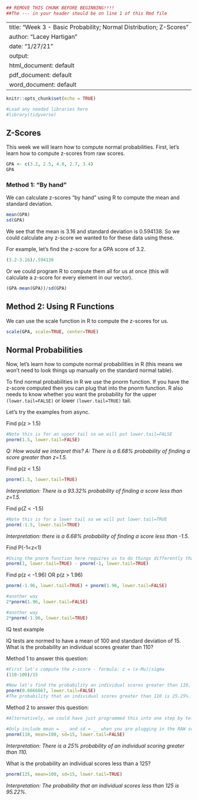 ```{r}
## REMOVE THIS CHUNK BEFORE BEGINNING!!!! 
##The --- in your header should be on line 1 of this Rmd file
```
---
title: "Week 3 - Basic Probability; Normal Distribution; Z-Scores"
author: "Lacey Hartigan"
date: "1/27/21"
output:
  html_document: default
  pdf_document: default
  word_document: default
---

```{r  include=FALSE}
knitr::opts_chunk$set(echo = TRUE)

#Load any needed libraries here
#library(tidyverse)
```

## Z-Scores

This week we will learn how to compute normal probabilities. First, let's learn how to compute z-scores from raw scores.
```{r}
GPA <- c(3.2, 2.5, 4.0, 2.7, 3.4)
GPA
```

### Method 1: "By hand"
We can calculate z-scores "by hand" using R to compute the mean and standard deviation.
```{r}
mean(GPA)
sd(GPA)
```
We see that the mean is 3.16 and standard deviation is 0.594138. So we could calculate any z-score we wanted to for these data using these. 

For example, let's find the z-score for a GPA score of 3.2.
```{r}
(3.2-3.16)/.594138
```

Or we could program R to compute them all for us at once (this will calculate a z-score for every element in our vector). 
```{r}
(GPA-mean(GPA))/sd(GPA)
```

## Method 2: Using R Functions
We can use the scale function in R to compute the z-scores for us. 
```{r}
scale(GPA, scale=TRUE, center=TRUE)
```

## Normal Probabilities

Now, let's learn how to compute normal probabilities in R (this means we won't need to look things up manually on the standard normal table).

To find normal probabilities in R we use the pnorm function. If you have the z-score computed then you can plug that into the pnorm function. R also needs to know whether you want the probability for the upper `(lower.tail=FALSE)` or lower `(lower.tail=TRUE)` tail.

Let's try the examples from async.

Find p(z > 1.5)
```{r}
#Note this is for an upper tail so we will put lower.tail=FALSE
pnorm(1.5, lower.tail=FALSE)
```
*Q: How would we interpret this?*
*A: There is a 6.68% probability of finding a score greater than z=1.5.*

Find p(z < 1.5)
```{r}
pnorm(1.5, lower.tail=TRUE)
```
*Interpretation: There is a 93.32% probability of finding a score less than z=1.5.*

Find p(Z < -1.5)
```{r}
#Note this is for a lower tail so we will put lower.tail=TRUE
pnorm(-1.5, lower.tail=TRUE)
```
*Interpretation: there is a 6.68% probability of finding a score less than -1.5.*

Find P(-1<z<1)
```{r}
#Using the pnorm function here requires us to do things differently than we did in async to find this probability. Think through this code and how/why it works.
pnorm(1, lower.tail=TRUE) - pnorm(-1, lower.tail=TRUE)
```

Find p(z < -1.96) OR p(z > 1.96)
```{r}
pnorm(-1.96, lower.tail=TRUE) + pnorm(1.96, lower.tail=FALSE)

#another way
2*pnorm(1.96, lower.tail=FALSE)

#another way
2*pnorm(-1.96, lower.tail=TRUE)
```

IQ test example

IQ tests are normed to have a mean of 100 and standard deviation of 15. What is the probability an individual scores greater than 110?

Method 1 to answer this question:
```{r}
#First let's compute the z-score - formula: z = (x-Mu)/sigma
(110-100)/15

#Now let's find the probability an individual scores greater than 110, p(z>.667)
pnorm(0.6666667, lower.tail=FALSE)
#The probability that an individual scores greater than 110 is 25.25%.
```

Method 2 to answer this question:
```{r}
#Alternatively, we could have just programmed this into one step by telling pnorm the mean and sd. But be very careful here. If you plug in the z-score then you do NOT need mean = __ and sd = __ because the default is mean = 0 and sd = 1.

#Only include mean = __ and sd = __ when you are plugging in the RAW score and NOT the z-score. Think of this as a shortcut because we do not have to compute the z-score first.
pnorm(110, mean=100, sd=15, lower.tail=FALSE) 
```

*Interpretation: There is a 25% probability of an individual scoring greater than 110.*

What is the probability an individual scores less than a 125?
```{r}
pnorm(125, mean=100, sd=15, lower.tail=TRUE)
```
*Interpretation: The probability that an individual scores less than 125 is 95.22%.*
